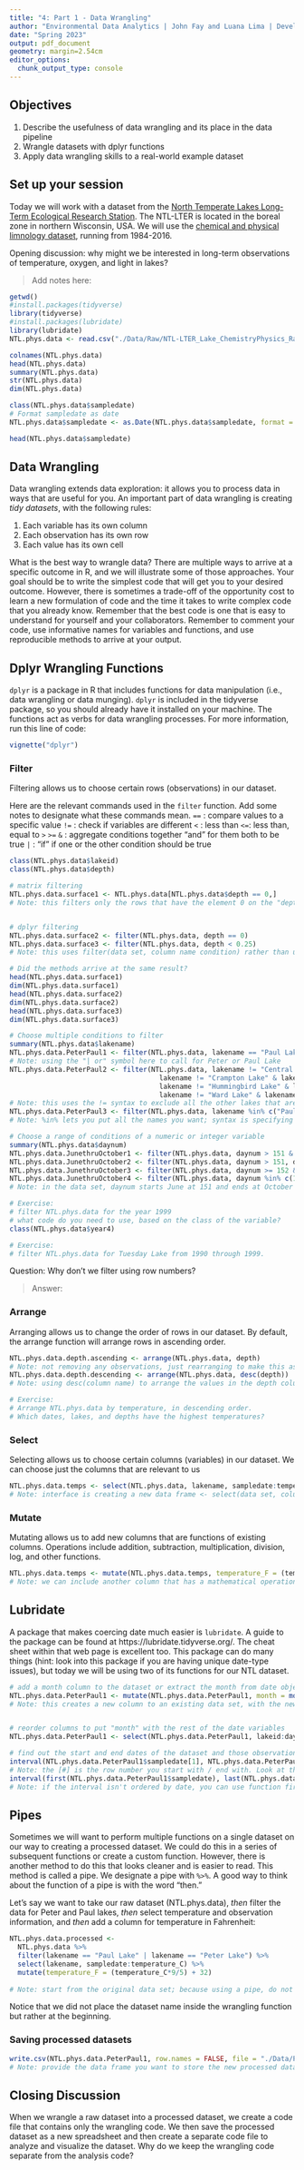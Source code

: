 ```yaml
---
title: "4: Part 1 - Data Wrangling"
author: "Environmental Data Analytics | John Fay and Luana Lima | Developed by Kateri Salk"
date: "Spring 2023"
output: pdf_document
geometry: margin=2.54cm
editor_options: 
  chunk_output_type: console
---
```


## Objectives
1. Describe the usefulness of data wrangling and its place in the data pipeline
2. Wrangle datasets with dplyr functions
3. Apply data wrangling skills to a real-world example dataset

## Set up your session

Today we will work with a dataset from the [North Temperate Lakes Long-Term Ecological Research Station](https://lter.limnology.wisc.edu/about/overview). The NTL-LTER is located in the boreal zone in northern Wisconsin, USA. We will use the [chemical and physical limnology dataset](https://lter.limnology.wisc.edu/content/cascade-project-north-temperate-lakes-lter-core-data-physical-and-chemical-limnology-1984), running from 1984-2016. 

Opening discussion: why might we be interested in long-term observations of temperature, oxygen, and light in lakes?

> Add notes here: 

```r
getwd()
#install.packages(tidyverse)
library(tidyverse)
#install.packages(lubridate)
library(lubridate)
NTL.phys.data <- read.csv("./Data/Raw/NTL-LTER_Lake_ChemistryPhysics_Raw.csv", stringsAsFactors = TRUE)

colnames(NTL.phys.data)
head(NTL.phys.data)
summary(NTL.phys.data)
str(NTL.phys.data)
dim(NTL.phys.data)

class(NTL.phys.data$sampledate)
# Format sampledate as date
NTL.phys.data$sampledate <- as.Date(NTL.phys.data$sampledate, format = "%m/%d/%y")

head(NTL.phys.data$sampledate)
```

## Data Wrangling

Data wrangling extends data exploration: it allows you to process data in ways that are useful for you. An important part of data wrangling is creating *tidy datasets*, with the following rules: 

1. Each variable has its own column
2. Each observation has its own row
3. Each value has its own cell

What is the best way to wrangle data? There are multiple ways to arrive at a specific outcome in R, and we will illustrate some of those approaches. Your goal should be to write the simplest code that will get you to your desired outcome. However, there is sometimes a trade-off of the opportunity cost to learn a new formulation of code and the time it takes to write complex code that you already know. Remember that the best code is one that is easy to understand for yourself and your collaborators. Remember to comment your code, use informative names for variables and functions, and use reproducible methods to arrive at your output.

## Dplyr Wrangling Functions

`dplyr` is a package in R that includes functions for data manipulation (i.e., data wrangling or data munging). `dplyr` is included in the tidyverse package, so you should already have it installed on your machine. The functions act as verbs for data wrangling processes. For more information, run this line of code:

```r
vignette("dplyr")
```

### Filter

Filtering allows us to choose certain rows (observations) in our dataset.

Here are the relevant commands used in the `filter` function. Add some notes to designate what these commands mean. 
`==` : compare values to a specific value
`!=` : check if variables are different
`<` : less than
`<=`: less than, equal to
`>`
`>=`
`&` : aggregate conditions together "and" for them both to be true
`|` : "if" if one or the other condition should be true

```r
class(NTL.phys.data$lakeid)
class(NTL.phys.data$depth)

# matrix filtering
NTL.phys.data.surface1 <- NTL.phys.data[NTL.phys.data$depth == 0,]
# Note: this filters only the rows that have the element 0 on the "depth" column


# dplyr filtering
NTL.phys.data.surface2 <- filter(NTL.phys.data, depth == 0)
NTL.phys.data.surface3 <- filter(NTL.phys.data, depth < 0.25)
# Note: this uses filter(data set, column name condition) rather than using $ to determine the column which is in matrix filtering

# Did the methods arrive at the same result?
head(NTL.phys.data.surface1)
dim(NTL.phys.data.surface1)
head(NTL.phys.data.surface2)
dim(NTL.phys.data.surface2)
head(NTL.phys.data.surface3)
dim(NTL.phys.data.surface3)

# Choose multiple conditions to filter
summary(NTL.phys.data$lakename)
NTL.phys.data.PeterPaul1 <- filter(NTL.phys.data, lakename == "Paul Lake" | lakename == "Peter Lake") 
# Note: using the "| or" symbol here to call for Peter or Paul Lake
NTL.phys.data.PeterPaul2 <- filter(NTL.phys.data, lakename != "Central Long Lake" & 
                                     lakename != "Crampton Lake" & lakename != "East Long Lake" &
                                     lakename != "Hummingbird Lake" & lakename != "Tuesday Lake" &
                                     lakename != "Ward Lake" & lakename != "West Long Lake")
# Note: this uses the != syntax to exclude all the other lakes that are not Peter or Paul Lake, but this is more time consuming since there are more lakes to exclude than to include
NTL.phys.data.PeterPaul3 <- filter(NTL.phys.data, lakename %in% c("Paul Lake", "Peter Lake"))
# Note: %in% lets you put all the names you want; syntax is specifying the column %in% and then making a c() vector of all the things you want to include

# Choose a range of conditions of a numeric or integer variable
summary(NTL.phys.data$daynum)
NTL.phys.data.JunethruOctober1 <- filter(NTL.phys.data, daynum > 151 & daynum < 305)
NTL.phys.data.JunethruOctober2 <- filter(NTL.phys.data, daynum > 151, daynum < 305)
NTL.phys.data.JunethruOctober3 <- filter(NTL.phys.data, daynum >= 152 & daynum <= 304)
NTL.phys.data.JunethruOctober4 <- filter(NTL.phys.data, daynum %in% c(152:304))
# Note: in the data set, daynum starts June at 151 and ends at October 305. The , interprets as a combination of both, so could use "," or "&". These are all ways to include June through October

# Exercise: 
# filter NTL.phys.data for the year 1999
# what code do you need to use, based on the class of the variable?
class(NTL.phys.data$year4)

# Exercise: 
# filter NTL.phys.data for Tuesday Lake from 1990 through 1999.


```
Question: Why don't we filter using row numbers?

> Answer: 

### Arrange

Arranging allows us to change the order of rows in our dataset. By default, the arrange function will arrange rows in ascending order.

```r
NTL.phys.data.depth.ascending <- arrange(NTL.phys.data, depth)
# Note: not removing any observations, just rearranging to make this ascending order. Ascending is the default for arrange() function. So depth starts at 0 and goes up.
NTL.phys.data.depth.descending <- arrange(NTL.phys.data, desc(depth))
# Note: using desc(column name) to arrange the values in the depth column go from highest to lowest.

# Exercise: 
# Arrange NTL.phys.data by temperature, in descending order. 
# Which dates, lakes, and depths have the highest temperatures?


```
### Select

Selecting allows us to choose certain columns (variables) in our dataset. We can choose just the columns that are relevant to us

```r
NTL.phys.data.temps <- select(NTL.phys.data, lakename, sampledate:temperature_C)
# Note: interface is creating a new data frame <- select(data set, column name, and column relating to the variables of interest. In this case the : means it's pulling the columns from sample date through temperature as it appears on the data set). So now you have a sub data set with just the column pulled from here.

```
### Mutate

Mutating allows us to add new columns that are functions of existing columns. Operations include addition, subtraction, multiplication, division, log, and other functions.

```r
NTL.phys.data.temps <- mutate(NTL.phys.data.temps, temperature_F = (temperature_C*9/5) + 32)
# Note: we can include another column that has a mathematical operation associated with it and the values from the column you're using. The syntax is new data set name <- mutate(name of the new data set, new mutated column name = mathematical function)

```

## Lubridate

A package that makes coercing date much easier is `lubridate`. A guide to the package can be found at https://lubridate.tidyverse.org/. The cheat sheet within that web page is excellent too. This package can do many things (hint: look into this package if you are having unique date-type issues), but today we will be using two of its functions for our NTL dataset. 

```r
# add a month column to the dataset or extract the month from date object
NTL.phys.data.PeterPaul1 <- mutate(NTL.phys.data.PeterPaul1, month = month(sampledate)) 
# Note: this creates a new column to an existing data set, with the new column being called "month"; and this gives month information from the existing column "sampledate"


# reorder columns to put "month" with the rest of the date variables
NTL.phys.data.PeterPaul1 <- select(NTL.phys.data.PeterPaul1, lakeid:daynum, month, sampledate:comments)

# find out the start and end dates of the dataset and those observations
interval(NTL.phys.data.PeterPaul1$sampledate[1], NTL.phys.data.PeterPaul1$sampledate[21613])
# Note: the [#] is the row number you start with / end with. Look at the number of obs to see the last row. 
interval(first(NTL.phys.data.PeterPaul1$sampledate), last(NTL.phys.data.PeterPaul1$sampledate))
# Note: if the interval isn't ordered by date, you can use function first() and last (), which is from dplyr. Provide function first(data set$column name), last(data set$column name). This is much better for larger data sets

```


## Pipes

Sometimes we will want to perform multiple functions on a single dataset on our way to creating a processed dataset. We could do this in a series of subsequent functions or create a custom function. However, there is another method to do this that looks cleaner and is easier to read. This method is called a pipe. We designate a pipe with `%>%`. A good way to think about the function of a pipe is with the word "then." 

Let's say we want to take our raw dataset (NTL.phys.data), *then* filter the data for Peter and Paul lakes, *then* select temperature and observation information, and *then* add a column for temperature in Fahrenheit: 

```r
NTL.phys.data.processed <- 
  NTL.phys.data %>%
  filter(lakename == "Paul Lake" | lakename == "Peter Lake") %>% 
  select(lakename, sampledate:temperature_C) %>%
  mutate(temperature_F = (temperature_C*9/5) + 32)
  
# Note: start from the original data set; because using a pipe, do not need to provide the data set name in filter(), so just choose rows that have the lakename you want. Then use select() because want to just have the four columns here in the new sub data set. Then mutate() finally brings in a new column that converts the celcius values to fahrenheit.
```

Notice that we did not place the dataset name inside the wrangling function but rather at the beginning.

### Saving processed datasets

```r
write.csv(NTL.phys.data.PeterPaul1, row.names = FALSE, file = "./Data/Processed/NTL-LTER_Lake_ChemistryPhysics_PeterPaul_Processed.csv")
# Note: provide the data frame you want to store the new processed data in. For the file = provide the path to get to this data, and then the file name. Should store the data set because you don't want to process everything in the same document. It's easy to get lost in a long RMD, so it's good habit to have one code file for wrangling data, save it, and then have a separate code file for data analysis.
```

## Closing Discussion

When we wrangle a raw dataset into a processed dataset, we create a code file that contains only the wrangling code. We then save the processed dataset as a new spreadsheet and then create a separate code file to analyze and visualize the dataset. Why do we keep the wrangling code separate from the analysis code?


